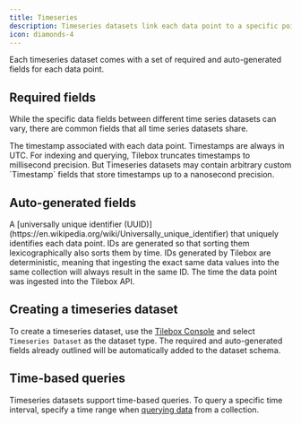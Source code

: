 ```yaml
---
title: Timeseries
description: Timeseries datasets link each data point to a specific point in time.
icon: diamonds-4
---
```


Each timeseries dataset comes with a set of required and auto-generated fields for each data point.

## Required fields

While the specific data fields between different time series datasets can vary, there are common fields that all time series datasets share.

<ParamField path="time" type="Timestamp">
  The timestamp associated with each data point. Timestamps are always in UTC.
</ParamField>

<Tip>
  For indexing and querying, Tilebox truncates timestamps to millisecond precision. But Timeseries datasets may contain arbitrary custom `Timestamp` fields that store timestamps up to a nanosecond precision.
</Tip>

## Auto-generated fields

<ParamField path="id" type="UUID">
  A [universally unique identifier (UUID)](https://en.wikipedia.org/wiki/Universally_unique_identifier) that uniquely identifies each data point. IDs are generated so that sorting them lexicographically also sorts them by time.
</ParamField>

<Tip>
    IDs generated by Tilebox are deterministic, meaning that ingesting the exact same data values into the same collection will always result in the same ID.
</Tip>

<ParamField path="ingestion_time" type="Timestamp">
  The time the data point was ingested into the Tilebox API.
</ParamField>

## Creating a timeseries dataset

To create a timeseries dataset, use the [Tilebox Console](/console) and select `Timeseries Dataset` as the dataset type. The required and auto-generated fields
already outlined will be automatically added to the dataset schema.

## Time-based queries

Timeseries datasets support time-based queries. To query a specific time interval, specify a time range when [querying data](/datasets/query) from a collection.
